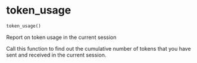# token_usage { #chatlas.token_usage }

```python
token_usage()
```

Report on token usage in the current session

Call this function to find out the cumulative number of tokens that you
have sent and received in the current session.